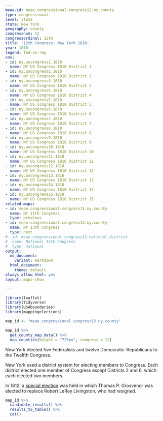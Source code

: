 ```yaml
---
meae-id: meae.congressional.congress12.ny.county
type: congressional
level: state
state: New York
geography: county
congressnum: 12
congressordinal: 12th
title: '12th Congress: New York 1810'
year: 1810
legend: fed-vs-rep
nnv:
- id: ny.uscongress1.1810
  name: NY US Congress 1810 District 1
- id: ny.uscongress2.1810
  name: NY US Congress 1810 District 2
- id: ny.uscongress3.1810
  name: NY US Congress 1810 District 3
- id: ny.uscongress4.1810
  name: NY US Congress 1810 District 4
- id: ny.uscongress5.1810
  name: NY US Congress 1810 District 5
- id: ny.uscongress6.1810
  name: NY US Congress 1810 District 6
- id: ny.uscongress7.1810
  name: NY US Congress 1810 District 7
- id: ny.uscongress8.1810
  name: NY US Congress 1810 District 8
- id: ny.uscongress9.1810
  name: NY US Congress 1810 District 9
- id: ny.uscongress10.1810
  name: NY US Congress 1810 District 10
- id: ny.uscongress11.1810
  name: NY US Congress 1810 District 11
- id: ny.uscongress12.1810
  name: NY US Congress 1810 District 12
- id: ny.uscongress13.1810
  name: NY US Congress 1810 District 13
- id: ny.uscongress14.1810
  name: NY US Congress 1810 District 14
- id: ny.uscongress15.1810
  name: NY US Congress 1810 District 15
related-maps:
- id: meae.congressional.congress11.ny.county
  name: NY 11th Congress
  type: previous
- id: meae.congressional.congress13.ny.county
  name: NY 13th Congress
  type: next
#- id: meae.congressional.congress12.national.district
#  name: National 12th Congress
#  type: national
output:
  md_document:
    variant: markdown
  html_document:
    theme: default
always_allow_html: yes
layout: maps-show

---
```


```r
library(leaflet)
library(tidyverse)
library(USAboundaries)
library(mappingelections)

map_id <- "meae.congressional.congress12.ny.county"
```

<div class="map">

```r
map_id %>%
  get_county_map_data() %>%
  map_counties(height = "725px", congress = 12)
```

</div>

New York elected five Federalists and twelve Democratic-Republicans to the Twelfth Congress.

New York used a district system for electing members to Congress. Each district elected one member of Congress except Districts 2 and 6, which each elected two members.

In 1812, a [special election](https://elections.lib.tufts.edu/catalog/tufts:ny.uscongress6.special.1812) was held in which Thomas P. Grosvenor was elected to replace Robert LeRoy Livingston, who had resigned. 

<div class="results-table">

```r
map_id %>%
  candidate_results() %>%
  results_to_table() %>%
  cat()
```

</div>

